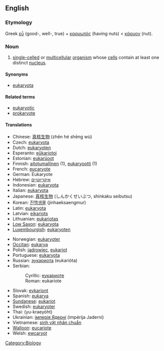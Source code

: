 ==English==

===Etymology===
Greek [[εὖ]] (good-, well-, true) + [[καρυωτός]] (having nuts) < [[κάρυον]] (nut).

===Noun===
{{wikipedia}}
{{en-noun}}

# [[single-celled]] or [[multicellular]] [[organism]] whose [[cell]]s contain at least one distinct [[nucleus]].

====Synonyms====
*[[eukaryota]]

====Related terms====
*[[eukaryotic]]
*[[prokaryote]]

====Translations====
{{Top}}
*Chinese: [[真核生物]] (zhēn hé shēng wù)
*Czech: [[eukaryota]]
*Dutch: [[eukaryoten]] {{p}}
*Esperanto: [[eŭkariotoj]] {{p}}
*Estonian: [[eukarüoot]] {{p}}
*Finnish: [[aitotumallinen]] (1), [[eukaryootti]] (1)
*French: [[eucaryote]]
*German: Eukaryote
*Hebrew: [[איקריוטיים]] {{p}}
*Indonesian: [[eukaryota]]
*Italian: [[eukaryota]]
*Japanese: [[真核生物]] (しんかくせいぶつ, shinkaku seibutsu)
*Korean: [[진핵생물]] (jinhaeksaengmur)
*Latin: [[eukaryota]] {{f}}
*Latvian: [[eikariots]]
*Lithuanian: [[eukariotas]] {{m}}
*[[Low Saxon]]: [[eukaryota]]
*[[Luxembourgish]]: [[eukaryoten]] {{p}}
{{Mid}}
*Norwegian: [[eukaryoter]]
*[[Occitan]]: [[eukarya]] {{f}}
*Polish: [[jądrowiec]], [[eukariot]] {{m}}
*Portuguese: [[eukaryota]] {{f}}
*Russian: [[эукариота]] (eukarióta) {{f}}
*Serbian:
*:Cyrillic: [[еукариоте]]
*:Roman: eukariote
*Slovak: [[evkariont]]
*Spanish: [[eukarya]] {{f}}
*[[Sundanese]]: [[eukariot]]
*Swedish: [[eukaryoter]]
*Thai: {{THchar|[[ยูแคริโอต]]}} (yu-kraeyòht)
*Ukrainian: [[імперія Ядерні]] (impérija Jaderni) {{f}}
*Vietnamese: [[sinh vật nhân chuẩn]]
*[[Walloon]]: [[eucariote]]
*Welsh: [[ewcaryot]]
{{Bottom}}

[[Category:Biology]]